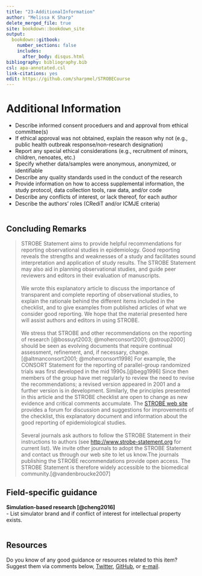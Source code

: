 ---
title: "23-AdditionalInformation"
author: "Melissa K Sharp"
delete_merged_file: true
site: bookdown::bookdown_site
output:
  bookdown::gitbook:
    number_sections: false 
    includes: 
      after_body: disqus.html
bibliography: bibliography.bib
csl: apa-annotated.csl
link-citations: yes
edit: https://github.com/sharpmel/STROBECourse
---

# Additional Information  
- Describe informed consent proceduers and and approval from ethical committee(s)  
 - If ethical approval was not obtained, explain the reason why not (e.g., public health outbreak response/non-research designation)  
- Report any special ethical considerations (e.g., recruitment of minors, children, nenoates, etc.)  
- Specify whether data/samples were anonymous, anonymized, or identiﬁable  
- Describe any quality standards used in the conduct of the research  
- Provide information on how to access supplemental information, the study protocol, data collection tools, raw data, and/or code  
-	Describe any conﬂicts of interest, or lack thereof, for each author  
- Describe the authors’ roles (CRediT and/or ICMJE criteria)  
</br>

## Concluding Remarks  
> STROBE Statement aims to provide helpful recommendations for reporting observational studies in epidemiology. Good reporting reveals the strengths and weaknesses of a study and facilitates sound interpretation and application of study results. The STROBE Statement may also aid in planning observational studies, and guide peer reviewers and editors in their evaluation of manuscripts.  
</br>
We wrote this explanatory article to discuss the importance of transparent and complete reporting of observational studies, to explain the rationale behind the different items included in the checklist, and to give examples from published articles of what we consider good reporting. We hope that the material presented here will assist authors and editors in using STROBE.  
</br>
We stress that STROBE and other recommendations on the reporting of research
[@bossuyt2003; @moherconsort2001; @stroup2000] should be seen as evolving documents that require continual assessment, refinement, and, if necessary, change.[@altmanconsort2001; @moherconsort1998] For example, the CONSORT Statement for the reporting of parallel-group randomized trials was first developed in the mid 1990s.[@begg1996] Since then members of the group have met regularly to review the need to revise the recommendations; a revised version appeared in 2001 and a further version is in development. Similarly, the principles presented in this article and the STROBE checklist are open to change as new evidence and critical comments accumulate. The [STROBE web site](http://www.strobe-statement.org) provides a forum for discussion and suggestions for improvements of the checklist, this explanatory document and information about the good reporting of epidemiological studies.  
</br>
Several journals ask authors to follow the STROBE Statement in their instructions to authors (see [http://www.strobe-statement.org](http://www.strobe-statement.org) for current list). We invite other journals to adopt the STROBE Statement and contact us through our web site to let us know.The journals publishing the STROBE recommendations provide open access. The STROBE Statement is therefore widely accessible to the biomedical community.[@vandenbroucke2007]

## Field-specific guidance  
**Simulation-based research [@cheng2016]**  
- List simulator brand and if conflict of interest for intellectual property exists.  
</br> 

## Resources  
Do you know of any good guidance or resources related to this item? Suggest them via comments below, [Twitter](https://twitter.com/sharpmelk), [GitHub](https://github.com/sharpmel/STROBECourse), or [e-mail](mailto:melissaksharp@gmail.com).
</br> 